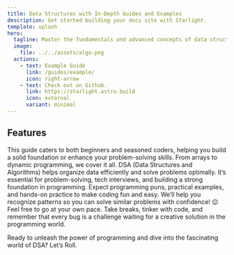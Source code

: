 ```yaml
---
title: Data Structures with In-Depth Guides and Examples
description: Get started building your docs site with Starlight.
template: splash
hero:
  tagline: Master the fundamentals and advanced concepts of data structures with our comprehensive documentation. From arrays to graphs, discover practical implementations, performance analysis, and best practices, all built to support your learning journey and development projects.
  image:
    file: ../../assets/algo.png
  actions:
    - text: Example Guide
      link: /guides/example/
      icon: right-arrow
    - text: Check out on Github.
      link: https://starlight.astro.build
      icon: external
      variant: minimal
---
```



## Features

<CardGrid stagger>
	<Card title="About the Docs" icon="open-book">
		This guide caters to both beginners and seasoned coders, helping you build a solid foundation or enhance your problem-solving skills. From arrays to dynamic programming, we cover it all.
	</Card>
	<Card title="What's DSA? Why DSA?" icon="signal">
		DSA (Data Structures and Algorithms) helps organize data efficiently and solve problems optimally. It’s essential for problem-solving, tech interviews, and building a strong foundation in programming.
	</Card>
	<Card title="What to Expect." icon="seti:todo">
		Expect programming puns, practical examples, and hands-on practice to make coding fun and easy. We’ll help you recognize patterns so you can solve similar problems with confidence! 😉
	</Card>
	<Card title="How to Use This Docs" icon="information">
		Feel free to go at your own pace. Take breaks, tinker with code, and remember that every bug is a challenge waiting for a creative solution in the programming world.

Ready to unleash the power of programming and dive into the fascinating world of DSA? Let’s Roll.
	</Card>
</CardGrid>
